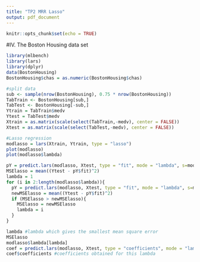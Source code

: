 ---
title: "TP2 MRR Lasso"
output: pdf_document
---

```{r setup, include=FALSE}
knitr::opts_chunk$set(echo = TRUE)
```

#IV. The Boston Housing data set
```{r, include = TRUE}
library(mlbench)
library(lars)
library(dplyr)
data(BostonHousing)
BostonHousing$chas = as.numeric(BostonHousing$chas)

#split data
sub <- sample(nrow(BostonHousing), 0.75 * nrow(BostonHousing))
TabTrain <- BostonHousing[sub,]
TabTest <- BostonHousing[-sub,]
Ytrain = TabTrain$medv
Ytest = TabTest$medv
Xtrain = as.matrix(scale(select(TabTrain,-medv), center = FALSE))
Xtest = as.matrix(scale(select(TabTest,-medv), center = FALSE))

#Lasso regression
modlasso = lars(Xtrain, Ytrain, type = "lasso")
plot(modlasso)
plot(modlasso$lambda)

pY = predict.lars(modlasso, Xtest, type = "fit", mode = "lambda", s=modlasso$lambda[1])
MSElasso = mean((Ytest - pY$fit)^2)
lambda = 1
for (i in 2:length(modlasso$lambda)){
  pY = predict.lars(modlasso, Xtest, type = "fit", mode = "lambda", s=modlasso$lambda[i])
  newMSElasso = mean((Ytest - pY$fit)^2)
  if (MSElasso > newMSElasso){
    MSElasso = newMSElasso
    lambda = i
  }
}

lambda #lambda which gives the smallest mean square error
MSElasso
modlasso$lambda[lambda]
coef = predict.lars(modlasso, Xtest, type = "coefficients", mode = "lambda", s = modlasso$lambda[lambda])
coef$coefficients #coefficients obtained for this lambda
```
